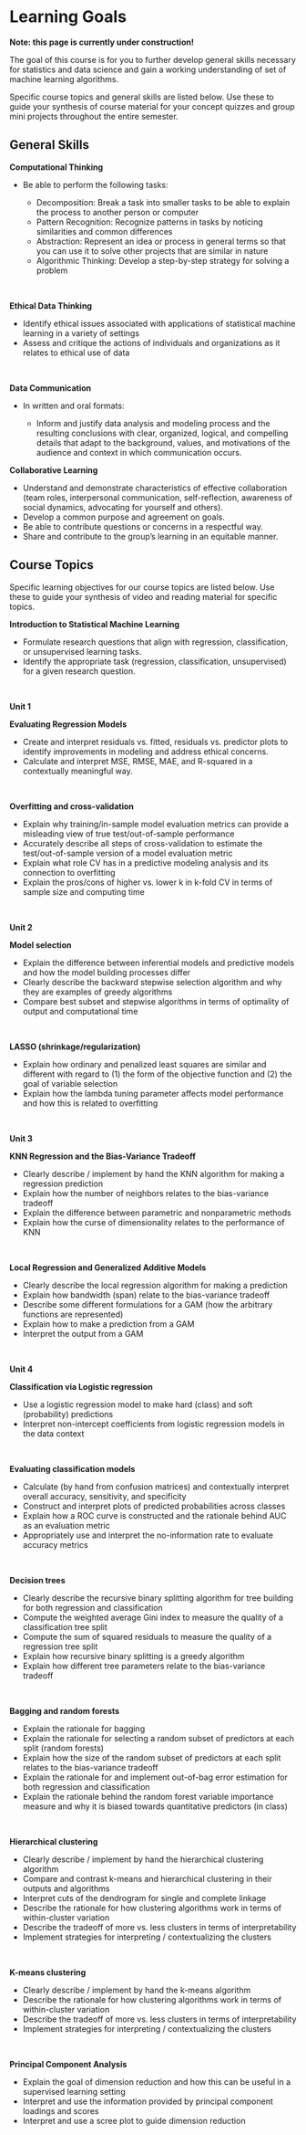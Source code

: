 # Learning Goals {.unnumbered}

**Note: this page is currently under construction!**

The goal of this course is for you to further develop general skills necessary for statistics and data science and gain a working understanding of set of machine learning algorithms.

Specific course topics and general skills are listed below. Use these to guide your synthesis of course material for your concept quizzes and group mini projects throughout the entire semester.

## General Skills {.unnumbered}

**Computational Thinking**

-   Be able to perform the following tasks:

    -   Decomposition: Break a task into smaller tasks to be able to explain the process to another person or computer
    -   Pattern Recognition: Recognize patterns in tasks by noticing similarities and common differences
    -   Abstraction: Represent an idea or process in general terms so that you can use it to solve other projects that are similar in nature
    -   Algorithmic Thinking: Develop a step-by-step strategy for solving a problem

<br>

**Ethical Data Thinking**

-   Identify ethical issues associated with applications of statistical machine learning in a variety of settings
-   Assess and critique the actions of individuals and organizations as it relates to ethical use of data

<br>

**Data Communication**

-   In written and oral formats:

    -   Inform and justify data analysis and modeling process and the resulting conclusions with clear, organized, logical, and compelling details that adapt to the background, values, and motivations of the audience and context in which communication occurs.

**Collaborative Learning**

-   Understand and demonstrate characteristics of effective collaboration (team roles, interpersonal communication, self-reflection, awareness of social dynamics, advocating for yourself and others).
-   Develop a common purpose and agreement on goals.
-   Be able to contribute questions or concerns in a respectful way.
-   Share and contribute to the group's learning in an equitable manner.

## Course Topics {.unnumbered}

Specific learning objectives for our course topics are listed below. Use these to guide your synthesis of video and reading material for specific topics.



**Introduction to Statistical Machine Learning**

-   Formulate research questions that align with regression, classification, or unsupervised learning tasks.
-   Identify the appropriate task (regression, classification, unsupervised) for a given research question.

<br>

**Unit 1**

**Evaluating Regression Models**

-   Create and interpret residuals vs. fitted, residuals vs. predictor plots to identify improvements in modeling and address ethical concerns.
-   Calculate and interpret MSE, RMSE, MAE, and R-squared in a contextually meaningful way.

<br>

**Overfitting and cross-validation**

-   Explain why training/in-sample model evaluation metrics can provide a misleading view of true test/out-of-sample performance
-   Accurately describe all steps of cross-validation to estimate the test/out-of-sample version of a model evaluation metric
-   Explain what role CV has in a predictive modeling analysis and its connection to overfitting
-   Explain the pros/cons of higher vs. lower k in k-fold CV in terms of sample size and computing time

<br>

**Unit 2**

**Model selection**

-   Explain the difference between inferential models and predictive models and how the model building processes differ
-   Clearly describe the backward stepwise selection algorithm and why they are examples of greedy algorithms
-   Compare best subset and stepwise algorithms in terms of optimality of output and computational time

<br>

**LASSO (shrinkage/regularization)**

-   Explain how ordinary and penalized least squares are similar and different with regard to (1) the form of the objective function and (2) the goal of variable selection
-   Explain how the lambda tuning parameter affects model performance and how this is related to overfitting

<br>

**Unit 3**

**KNN Regression and the Bias-Variance Tradeoff**

-   Clearly describe / implement by hand the KNN algorithm for making a regression prediction
-   Explain how the number of neighbors relates to the bias-variance tradeoff
-   Explain the difference between parametric and nonparametric methods
-   Explain how the curse of dimensionality relates to the performance of KNN

<br>


**Local Regression and Generalized Additive Models**

-   Clearly describe the local regression algorithm for making a prediction
-   Explain how bandwidth (span) relate to the bias-variance tradeoff
-   Describe some different formulations for a GAM (how the arbitrary functions are represented)
-   Explain how to make a prediction from a GAM
-   Interpret the output from a GAM

<br>

**Unit 4**

**Classification via Logistic regression**

-   Use a logistic regression model to make hard (class) and soft (probability) predictions
-   Interpret non-intercept coefficients from logistic regression models in the data context

<br>

**Evaluating classification models**

-   Calculate (by hand from confusion matrices) and contextually interpret overall accuracy, sensitivity, and specificity
-   Construct and interpret plots of predicted probabilities across classes
-   Explain how a ROC curve is constructed and the rationale behind AUC as an evaluation metric
-   Appropriately use and interpret the no-information rate to evaluate accuracy metrics

<br>

**Decision trees**

-   Clearly describe the recursive binary splitting algorithm for tree building for both regression and classification
-   Compute the weighted average Gini index to measure the quality of a classification tree split
-   Compute the sum of squared residuals to measure the quality of a regression tree split
-   Explain how recursive binary splitting is a greedy algorithm
-   Explain how different tree parameters relate to the bias-variance tradeoff

<br>

**Bagging and random forests**

-   Explain the rationale for bagging
-   Explain the rationale for selecting a random subset of predictors at each split (random forests)
-   Explain how the size of the random subset of predictors at each split relates to the bias-variance tradeoff
-   Explain the rationale for and implement out-of-bag error estimation for both regression and classification
-   Explain the rationale behind the random forest variable importance measure and why it is biased towards quantitative predictors (in class)

<br>

**Hierarchical clustering**

-   Clearly describe / implement by hand the hierarchical clustering algorithm
-   Compare and contrast k-means and hierarchical clustering in their outputs and algorithms
-   Interpret cuts of the dendrogram for single and complete linkage
-   Describe the rationale for how clustering algorithms work in terms of within-cluster variation
-   Describe the tradeoff of more vs. less clusters in terms of interpretability
-   Implement strategies for interpreting / contextualizing the clusters

<br>

**K-means clustering**

-   Clearly describe / implement by hand the k-means algorithm
-   Describe the rationale for how clustering algorithms work in terms of within-cluster variation
-   Describe the tradeoff of more vs. less clusters in terms of interpretability
-   Implement strategies for interpreting / contextualizing the clusters

<br>


**Principal Component Analysis**

- Explain the goal of dimension reduction and how this can be useful in a supervised learning setting
- Interpret and use the information provided by principal component loadings and scores
- Interpret and use a scree plot to guide dimension reduction